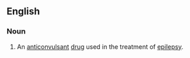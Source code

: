 ==English==
{{rfe|en}}

===Noun===
{{wikipedia}}
{{en-noun|-}}

# An [[anticonvulsant]] [[drug]] used in the treatment of [[epilepsy]].